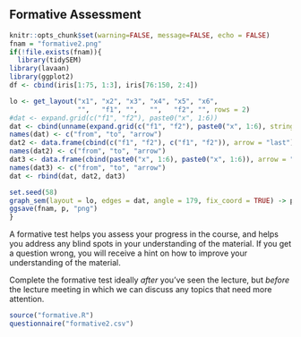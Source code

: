 ## Formative Assessment

```{r include=FALSE}
knitr::opts_chunk$set(warning=FALSE, message=FALSE, echo = FALSE)
fnam = "formative2.png"
if(!file.exists(fnam)){
  library(tidySEM)
library(lavaan)
library(ggplot2)
df <- cbind(iris[1:75, 1:3], iris[76:150, 2:4])

lo <- get_layout("x1", "x2", "x3", "x4", "x5", "x6",
                 "",   "f1", "",   "",   "f2", "", rows = 2)
#dat <- expand.grid(c("f1", "f2"), paste0("x", 1:6))
dat <- cbind(unname(expand.grid(c("f1", "f2"), paste0("x", 1:6), stringsAsFactors = FALSE)), arrow = "last")
names(dat) <- c("from", "to", "arrow")
dat2 <- data.frame(cbind(c("f1", "f2"), c("f1", "f2")), arrow = "last")
names(dat2) <- c("from", "to", "arrow")
dat3 <- data.frame(cbind(paste0("x", 1:6), paste0("x", 1:6)), arrow = "both")
names(dat3) <- c("from", "to", "arrow")
dat <- rbind(dat, dat2, dat3)

set.seed(58)
graph_sem(layout = lo, edges = dat, angle = 179, fix_coord = TRUE) -> p
ggsave(fnam, p, "png")
}
```

A formative test helps you assess your progress in the course, and helps you address any blind spots in your understanding of the material.
If you get a question wrong, you will receive a hint on how to improve your understanding of the material.

Complete the formative test ideally *after* you've seen the lecture, but *before* the lecture meeting in which we can discuss any topics that need more attention.

```{r results = "asis", echo = FALSE}
source("formative.R")
questionnaire("formative2.csv")
```

